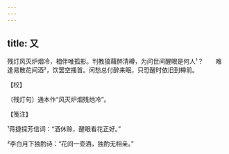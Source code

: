 ```yaml
---
---
---
```

title: 又
---







残灯风灭炉烟冷，相伴唯孤影。判教狼藉醉清樽，为问世间醒眼是何人¹？　　难逢易散花间酒²，饮罢空搔首。闲愁总付醉来眠，只恐醒时依旧到樽前。





【校】


〔残灯句〕通本作“风灭炉烟残灺冷”。





【笺注】


¹蒋捷探芳信词：“酒休赊，醒眼看花正好。”

²李白月下独酌诗：“花间一壶酒，独酌无相亲。”